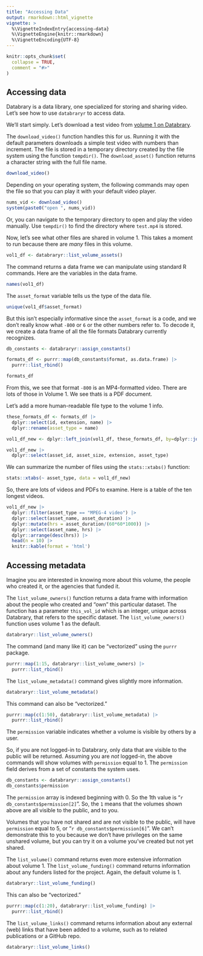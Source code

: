 ```yaml
---
title: "Accessing Data"
output: rmarkdown::html_vignette
vignette: >
  %\VignetteIndexEntry{accessing-data}
  %\VignetteEngine{knitr::rmarkdown}
  %\VignetteEncoding{UTF-8}
---
```


```r
knitr::opts_chunk$set(
  collapse = TRUE,
  comment = "#>"
)
```

## Accessing data

Databrary is a data library, one specialized for storing and sharing video.
Let's see how to use `databraryr` to access data.

We'll start simply.
Let's download a test video from [volume 1 on Databrary](https://databrary.org/volume/1).

The `download_video()` function handles this for us.
Running it with the default parameters downloads a simple test video with numbers
than increment.
The file is stored in a temporary directory created by the file system using the function `tempdir()`.
The `download_asset()` function returns a character string with the full file name.

```r
download_video()
```

Depending on your operating system, the following commands may open the file so that you can play it with your default video player.

```r
nums_vid <- download_video()
system(paste0("open ", nums_vid))
```

Or, you can navigate to the temporary directory to open and play the video manually.
Use `tempdir()` to find the directory where `test.mp4` is stored.

Now, let's see what other files are shared in volume 1.
This takes a moment to run because there are *many* files in this volume.

```r
vol1_df <- databraryr::list_volume_assets()
```

The command returns a data frame we can manipulate using standard R commands.
Here are the variables in the data frame.

```r
names(vol1_df)
```

The `asset_format` variable tells us the type of the data file.

```r
unique(vol1_df$asset_format)
```

But this isn't especially informative since the `asset_format` is a code, and we don't really know what `-800` or `6` or the other numbers refer to.
To decode it, we create a data frame of all the file formats Databrary currently recognizes.

```r
db_constants <- databraryr::assign_constants()

formats_df <- purrr::map(db_constants$format, as.data.frame) |>
  purrr::list_rbind()

formats_df
```

From this, we see that format `-800` is an MP4-formatted video. 
There are lots of those in Volume 1.
We see that`6` is a PDF document.

Let's add a more human-readable file type to the volume 1 info.

```r
these_formats_df <- formats_df |>
  dplyr::select(id, extension, name) |>
  dplyr::rename(asset_type = name)

vol1_df_new <- dplyr::left_join(vol1_df, these_formats_df, by=dplyr::join_by(asset_format_id==id))

vol1_df_new |>
  dplyr::select(asset_id, asset_size, extension, asset_type)
```

We can summarize the number of files using the `stats::xtabs()` function:

```r
stats::xtabs(~ asset_type, data = vol1_df_new)
```

So, there are lots of videos and PDFs to examine.
Here is a table of the ten longest videos.

```r
vol1_df_new |>
  dplyr::filter(asset_type == "MPEG-4 video") |>
  dplyr::select(asset_name, asset_duration) |>
  dplyr::mutate(hrs = asset_duration/(60*60*1000)) |>
  dplyr::select(asset_name, hrs) |>
  dplyr::arrange(desc(hrs)) |>
  head(n = 10) |>
  knitr::kable(format = 'html')
```

## Accessing metadata

Imagine you are interested in knowing more about this volume, the people who created it, or the agencies that funded it.

The `list_volume_owners()` function returns a data frame with information about the people who created and "own" this particular dataset.
The function has a parameter `this_vol_id` which is an integer, unique across Databrary, that refers to the specific dataset.
The `list_volume_owners()` function uses volume 1 as the default.

```r
databraryr::list_volume_owners()
```

The command (and many like it) can be "vectorized" using the `purrr` package.

```r
purrr::map(1:15, databraryr::list_volume_owners) |> 
  purrr::list_rbind()
```

The `list_volume_metadata()` command gives slightly more information.

```r
databraryr::list_volume_metadata()
```

This command can also be "vectorized."

```r
purrr::map(c(1:50), databraryr::list_volume_metadata) |>
  purrr::list_rbind()
```

The `permission` variable indicates whether a volume is visible by others by a user.

So, if you are not logged-in to Databrary, only data that are visible to the public will be returned.
Assuming you are *not* logged-in, the above commands will show volumes with `permission` equal to 1.
The `permission` field derives from a set of constants the system uses.

```r
db_constants <- databraryr::assign_constants()
db_constants$permission
```

The `permission` array is indexed beginning with 0.
So the 1th value is "`r db_constants$permission[2]`".
So, the `1` means that the volumes shown above are all visible to the public, and to you.

Volumes that you have not shared and are not visible to the public, will have `permission` equal to 5, or "`r db_constants$permission[6]`".
We can't demonstrate this to you because we don't have privileges on the same unshared volume, but you can try it on a volume you've created but not yet shared.

The `list_volume()` command returns even more extensive information about volume 1.
The `list_volume_funding()` command returns information about any funders listed for the project.
Again, the default volume is 1.

```r
databraryr::list_volume_funding()
```

This can also be "vectorized."

```r
purrr::map(c(1:20), databraryr::list_volume_funding) |>
  purrr::list_rbind()
```

The `list_volume_links()` command returns information about any external (web) links that have been added to a volume, such as to related publications or a GitHub repo.

```r
databraryr::list_volume_links()
```
